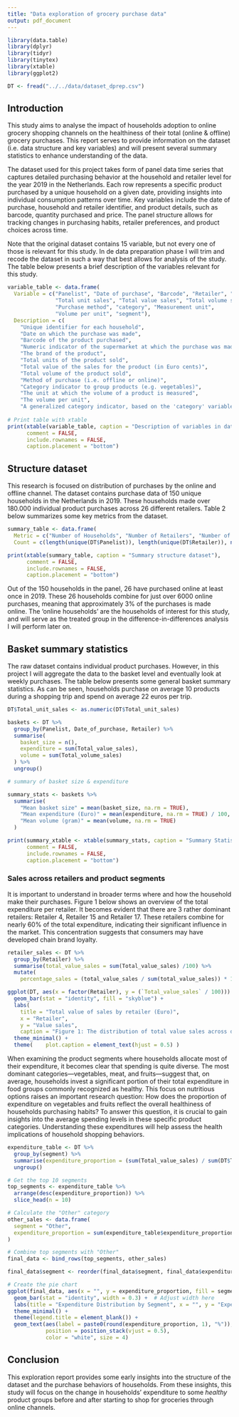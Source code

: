 ```yaml
---
title: "Data exploration of grocery purchase data"
output: pdf_document
---
```


```r
library(data.table)
library(dplyr)
library(tidyr)
library(tinytex)
library(xtable)
library(ggplot2)
```


```r

DT <- fread("../../data/dataset_dprep.csv")
```

## Introduction

This study aims to analyse the impact of households adoption to online grocery shopping channels on the healthiness of their total (online & offline) grocery purchases. This report serves to provide information on the dataset (i.e. data structure and key variables) and will present several summary statistics to enhance understanding of the data.

The dataset used for this project takes form of panel data time series that captures detailed purchasing behavior at the household and retailer level for the year 2019 in the Netherlands. Each row represents a specific product purchased by a unique household on a given date, providing insights into individual consumption patterns over time. Key variables include the date of purchase, household and retailer identifier, and product details, such as barcode, quantity purchased and price. The panel structure allows for tracking changes in purchasing habits, retailer preferences, and product choices across time. 

Note that the original dataset contains 15 variable, but not every one of those is relevant for this study. In de data preparation phase I will trim and recode the dataset in such a way that best allows for analysis of the study. The table below presents a brief description of the variables relevant for this study.

```r
variable_table <- data.frame(
  Variable = c("Panelist", "Date of purchase", "Barcode", "Retailer", "Brand", 
               "Total unit sales", "Total value sales", "Total volume sales", 
               "Purchase method", "category", "Measurement unit", 
               "Volume per unit", "segment"),
  Description = c(
    "Unique identifier for each household",
    "Date on which the purchase was made",
    "Barcode of the product purchased",
    "Numeric indicator of the supermarket at which the purchase was made",
    "The brand of the product",
    "Total units of the product sold",
    "Total value of the sales for the product (in Euro cents)",
    "Total volume of the product sold",
    "Method of purchase (i.e. offline or online)",
    "Category indicator to group products (e.g. vegetables)",
    "The unit at which the volume of a product is measured",
    "The volume per unit",
    "A generalized category indicator, based on the 'category' variable"))
    
# Print table with xtable
print(xtable(variable_table, caption = "Description of variables in dataset"), 
      comment = FALSE, 
      include.rownames = FALSE, 
      caption.placement = "bottom")

```
\newpage

## Structure dataset
This research is focused on distribution of purchases by the online and offline channel. The dataset contains purchase data of 150 unique households in the Netherlands in 2019. These households made over 180.000 individual product purchases across 26 different retailers. Table 2 below summarizes some key metrics from the dataset. 
 

```r
summary_table <- data.frame(
  Metric = c("Number of Households", "Number of Retailers", "Number of Purchases"),
  Count = c(length(unique(DT$Panelist)), length(unique(DT$Retailer)), nrow(DT)))

print(xtable(summary_table, caption = "Summary structure dataset"), 
      comment = FALSE, 
      include.rownames = FALSE, 
      caption.placement = "bottom")
```
Out of the 150 households in the panel, 26 have purchased online at least once in 2019. These 26 households combine for just over 6000 online purchases, meaning that approximately 3% of the purchases is made online. The 'online households' are the households of interest for this study, and will serve as the treated group in the difference-in-differences analysis I will perform later on.

## Basket summary statistics

The raw dataset contains individual product purchases. However, in this project I will aggregate the data to the basket level and eventually look at weekly purchases. The table below presents some general basket summary statistics. As can be seen, households purchase on average 10 products during a shopping trip and spend on average 22 euros per trip.


```r
DT$Total_unit_sales <- as.numeric(DT$Total_unit_sales)

baskets <- DT %>% 
  group_by(Panelist, Date_of_purchase, Retailer) %>%
  summarise(
    basket_size = n(),
    expenditure = sum(Total_value_sales),
    volume = sum(Total_volume_sales)
  ) %>%
  ungroup()
```


```r
# summary of basket size & expenditure

summary_stats <- baskets %>%
  summarise(
    "Mean basket size" = mean(basket_size, na.rm = TRUE),
    "Mean expenditure (Euro)" = mean(expenditure, na.rm = TRUE) / 100,
    "Mean volume (gram)" = mean(volume, na.rm = TRUE)
  )

print(summary_xtable <- xtable(summary_stats, caption = "Summary Statistics of Average Basket Size, Expenditure, and Volume"), 
      comment = FALSE, 
      include.rownames = FALSE, 
      caption.placement = "bottom")
```



### Sales across retailers and product segments

It is important to understand in broader terms where and how the household make their purchases. Figure 1 below shows an overview of the total expenditure per retailer. It becomes evident that there are 3 rather dominant retailers: Retailer 4, Retailer 15 and Retailer 17. These retailers combine for nearly 60% of the total expenditure, indicating their significant influence in the market. This concentration suggests that consumers may have developed chain brand loyalty.

```r
retailer_sales <- DT %>%
  group_by(Retailer) %>%
  summarise(total_value_sales = sum(Total_value_sales) /100) %>%
  mutate(
    percentage_sales = (total_value_sales / sum(total_value_sales)) * 100  )

ggplot(DT, aes(x = factor(Retailer), y = (`Total_value_sales` / 100))) +
  geom_bar(stat = "identity", fill = "skyblue") +
  labs(
    title = "Total value of sales by retailer (Euro)", 
    x = "Retailer", 
    y = "Value sales",
    caption = "Figure 1: The distribution of total value sales across different retailers") +
  theme_minimal() +
  theme(    plot.caption = element_text(hjust = 0.5) )
```

When examining the product segments where households allocate most of their expenditure, it becomes clear that spending is quite diverse. The most dominant categories—vegetables, meat, and fruits—suggest that, on average, households invest a significant portion of their total expenditure in food groups commonly recognized as healthy. This focus on nutritious options raises an important research question: How does the proportion of expenditure on vegetables and fruits reflect the overall healthiness of households purchasing habits? To answer this question, it is crucial to gain insights into the average spending levels in these specific product categories. Understanding these expenditures will help assess the health implications of household shopping behaviors.


```r
expenditure_table <- DT %>%
  group_by(segment) %>%
  summarise(expenditure_proportion = (sum(Total_value_sales) / sum(DT$Total_value_sales)) * 100) %>%
  ungroup()

# Get the top 10 segments
top_segments <- expenditure_table %>%
  arrange(desc(expenditure_proportion)) %>%
  slice_head(n = 10)

# Calculate the "Other" category
other_sales <- data.frame(
  segment = "Other",
  expenditure_proportion = sum(expenditure_table$expenditure_proportion[-(1:10)])
)

# Combine top segments with "Other"
final_data <- bind_rows(top_segments, other_sales)

final_data$segment <- reorder(final_data$segment, final_data$expenditure_proportion)

# Create the pie chart
ggplot(final_data, aes(x = "", y = expenditure_proportion, fill = segment)) +
  geom_bar(stat = "identity", width = 0.3) +  # Adjust width here
  labs(title = "Expenditure Distribution by Segment", x = "", y = "Expenditure Proportion (%)") +
  theme_minimal() +
  theme(legend.title = element_blank()) +
  geom_text(aes(label = paste0(round(expenditure_proportion, 1), "%")), 
            position = position_stack(vjust = 0.5), 
            color = "white", size = 4)

```

## Conclusion

This exploration report provides some early insights into the structure of the dataset and the purchase behaviors of households. From these insights, this study will focus on the change in households' expenditure to some *healthy* product groups before and after starting to shop for groceries through online channels.